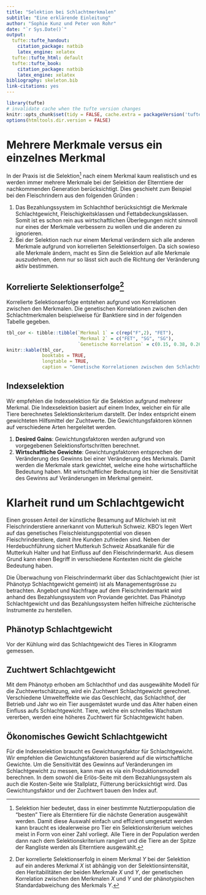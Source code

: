 ```yaml
---
title: "Selektion bei Schlachtmerkmalen"
subtitle: "Eine erklärende Einleitung"
author: "Sophie Kunz und Peter von Rohr"
date: "`r Sys.Date()`"
output:
  tufte::tufte_handout:
    citation_package: natbib
    latex_engine: xelatex
  tufte::tufte_html: default
  tufte::tufte_book:
    citation_package: natbib
    latex_engine: xelatex
bibliography: skeleton.bib
link-citations: yes
---
```


```r
library(tufte)
# invalidate cache when the tufte version changes
knitr::opts_chunk$set(tidy = FALSE, cache.extra = packageVersion('tufte'))
options(htmltools.dir.version = FALSE)
```


# Mehrere Merkmale versus ein einzelnes Merkmal
In der Praxis ist die Selektion^[Selektion hier bedeutet, dass in einer bestimmte Nutztierpopulation die "besten" Tiere als Elterntiere für die nächste Generation ausgewählt werden. Damit diese Auswahl einfach und effizient umgesetzt werden kann braucht es idealerweise pro Tier ein Selektionskriterium welches meist in Form von einer Zahl vorliegt. Alle Tiere in der Population werden dann nach dem Selektionskriterium rangiert und die Tiere an der Spitze der Rangliste werden als Elterntiere ausgewählt.] nach einem Merkmal kaum realistisch und es werden immer mehrere Merkmale bei der Selektion der Elterntiere der nachkommenden Generation berücksichtigt. Dies geschieht zum Beispiel bei den Fleischrindern aus den folgenden Gründen :

1. Das Bezahlungssystem im Schlachthof berücksichtigt die Merkmale Schlachtgewicht, Fleischigkeitsklassen und Fettabdeckungsklassen. Somit ist es schon rein aus wirtschaftlichen Überlegungen nicht sinnvoll nur eines der Merkmale verbessern zu wollen und die anderen zu ignorieren.
2. Bei der Selektion nach nur einem Merkmal verändern sich alle anderen Merkmale aufgrund von korrelierten Selektionserfolgen. Da sich sowieso alle Merkmale ändern, macht es Sinn die Selektion auf alle Merkmale auszudehnen, denn nur so lässt sich auch die Richtung der Veränderung aktiv bestimmen. 


## Korrelierte Selektionserfolge^[Der korrelierte Selektionserfolg in einem Merkmal $Y$ bei der Selektion auf ein anderes Merkmal $X$ ist abhängig von der Selektionsintensität, den Heritabilitäten der beiden Merkmale $X$ und $Y$, der genetischen Korrelation zwischen den Merkmalen $X$ und $Y$ und der phänotypischen Standardabweichung des Merkmals $Y$.]
Korrelierte Selektionserfolge entstehen aufgrund von Korrelationen zwischen den Merkmalen. Die genetischen Korrelationen zwischen den Schlachtmerkmalen beispielweise für Banktiere sind in der folgenden Tabelle gegeben.


```r
tbl_cor <- tibble::tibble(`Merkmal 1` = c(rep("F",2), "FET"),
                          `Merkmal 2` = c("FET", "SG", "SG"),
                          `Genetische Korrelation` = c(0.15, 0.38, 0.26))
knitr::kable(tbl_cor,
             booktabs = TRUE,
             longtable = TRUE,
             caption = "Genetische Korrelationen zwischen den Schlachtmerkmalen")
```


## Indexselektion
Wir empfehlen die Indexselektion für die Selektion aufgrund mehrerer Merkmal. Die Indexselektion basiert auf einem Index, welcher ein für alle Tiere berechnetes Selektionskriterium darstellt. Der Index entspricht einem gewichteten Hilfsmittel der Zuchtwerte. Die Gewichtungsfaktoren können auf verschiedene Arten hergeleitet werden. 

1. __Desired Gains__: Gewichtungsfaktoren werden aufgrund von vorgegebenen Selektionsfortschritten berechnet.
2. __Wirtschaftliche Gewichte__: Gewichtungsfaktoren entsprechen der Veränderung des Gewinns bei einer Veränderung des Merkmals. Damit werden die Merkmale stark gewichtet, welche eine hohe wirtschaftliche Bedeutung haben. Mit wirtschaftlicher Bedeutung ist hier die Sensitivität des Gewinns auf Veränderungen im Merkmal gemeint. 

# Klarheit rund um Schlachtgewicht
Einen grossen Anteil der künstliche Besamung auf Milchvieh ist mit Fleischrinderstiere annerkannt von Mutterkuh Schweiz. KBO's legen Wert auf das genetisches Fleischleistungspotential von diesen Fleischrinderstiere, damit ihre Kunden zufrieden sind. Neben der Herdebuchführung sichert Mutterkuh Schweiz Absatkanäle für die Mutterkuh Halter und hat Einfluss auf den Fleischrindermarkt. Aus diesem Grund kann einen Begriff in verschiedene Kontexten nicht die gleiche Bedeutung haben.

Die Überwachung von Fleischrindermarkt über das Schlachtgewicht (hier ist Phänotyp Schlachtgewicht gemeint) ist als Managementsgrösse zu betrachten. Angebot und Nachfrage auf dem Fleischrindermarkt wird anhand des Bezahlungssystem von Proviande gerichtet. Das Phänotyp Schlachtgewicht und das Bezahlungssystem helfen hilfreiche züchterische Instrumente zu herstellen.

## Phänotyp Schlachtgewicht
Vor der Kühlung wird das Schlachtgewicht des Tieres in Kilogramm gemessen.

## Zuchtwert Schlachtgewicht
Mit dem Phänotyp erhoben am Schlachthof und das ausgewählte Modell für die Zuchtwertschätzung, wird ein Zuchtwert Schlachtgewicht gerechnet. Verschiedene Umwelteffekte wie das Geschlecht, das Schlachthof, der Betrieb und Jahr wo ein Tier ausgemästet wurde und das Alter haben einen Einfluss aufs Schlachtgewicht. Tiere, welche ein schnelles Wachstum vererben, werden eine höheres Zuchtwert für Schlachtgewicht haben.

## Ökonomisches Gewicht Schlachtgewicht
Für die Indexselektion braucht es Gewichtungsfaktor für Schlachtgewicht. Wir empfehlen die Gewichtungsfaktoren basierend auf die wirtschaftliche Gewichte. Um die Sensitivität des Gewinns auf Veränderungen im Schlachtgewicht zu messen, kann man es via ein Produktionsmodell berechnen. In dem sowohl die Erlös-Seite mit dem Bezahlungssystem als auch die Kosten-Seite wie Stallplatz, Fütterung berücksichtigt wird. Das Gewichtungsfaktor und der Zuchtwert bauen den Index auf.

